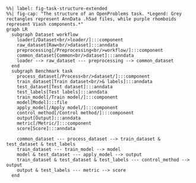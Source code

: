 ```mermaid
%%| label: fig-task-structure-extended
%%| fig-cap: "The structure of an OpenProblems task. *Legend: Grey rectangles represent AnnData .h5ad files, while purple rhomboids represent Viash components.*"
graph LR
  subgraph Dataset workflow
    loader[/Dataset<br/>loader/]:::component
    raw_dataset[Raw<br/>dataset]:::anndata
    preprocessing[/Preprocessing<br/>workflow/]:::component
    common_dataset[Common<br/>dataset]:::anndata
    loader --> raw_dataset --- preprocessing --> common_dataset
  end
  subgraph Benchmark task
    process_dataset[/Process<br/>dataset/]:::component
    train_dataset[Train dataset<br/>& labels]:::anndata
    test_dataset[Test dataset]:::anndata
    test_labels[Test labels]:::anndata
    train_model[/Train model/]:::component
    model[Model]:::file
    apply_model[/Apply model/]:::component
    control_method[/Control method/]:::component
    output[Output]:::anndata
    metric[/Metric/]:::component
    score[Score]:::anndata

    common_dataset --- process_dataset --> train_dataset & test_dataset & test_labels
    train_dataset --- train_model --> model
    model & test_dataset --- apply_model --> output
    train_dataset & test_dataset & test_labels --- control_method --> output
    output & test_labels --- metric --> score
  end
```